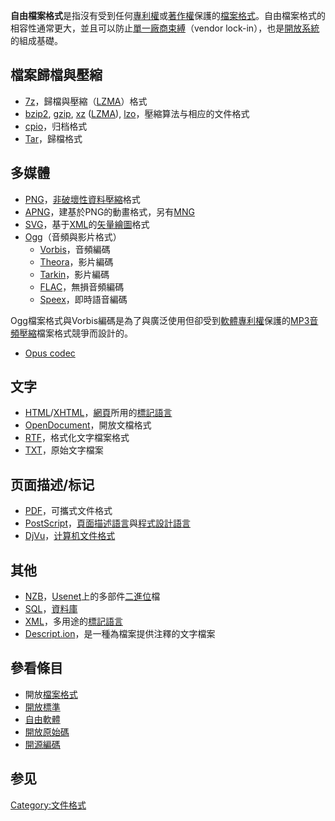 {{Unreferenced|time=2021-05-22T10:57:34+00:00}}
{{noteTA
|G1=IT
}}
'''自由檔案格式'''是指沒有受到任何[[專利權|專利權]]或[[著作權|著作權]]保護的[[檔案格式|檔案格式]]。自由檔案格式的相容性通常更大，並且可以防止[[單一廠商束縛|單一廠商束縛]]（vendor lock-in），也是[[開放系統|開放系統]]的組成基礎。

== 檔案歸檔與壓縮 ==
* [[7z|7z]]，歸檔與壓縮（[[LZMA|LZMA]]）格式
* [[bzip2|bzip2]], [[gzip|gzip]], [[xz|xz]] ([[LZMA|LZMA]]), [[lzo|lzo]]，壓縮算法与相应的文件格式
* [[cpio|cpio]]，归档格式
* [[tar_(计算机科学)|Tar]]，歸檔格式

== 多媒體 ==
* [[PNG|PNG]]，[[非破壞性資料壓縮|非破壞性資料壓縮]]格式
* [[APNG|APNG]]，建基於PNG的動畫格式，另有[[MNG|MNG]]
* [[SVG|SVG]]，基于[[XML|XML]]的[[矢量繪圖|矢量繪圖]]格式
* [[Ogg|Ogg]]（音頻與影片格式）
** [[Vorbis|Vorbis]]，音頻編碼
** [[Theora|Theora]]，影片編碼
** [[Tarkin|Tarkin]]，影片編碼
** [[FLAC|FLAC]]，無損音頻編碼
** [[Speex|Speex]]，即時語音編碼
Ogg檔案格式與Vorbis編碼是為了與廣泛使用但卻受到[[軟體專利權|軟體專利權]]保護的[[MP3|MP3]][[音頻壓縮|音頻壓縮]]檔案格式競爭而設計的。
* [[Opus_codec|Opus codec]]

== 文字 ==
* [[HTML|HTML]]/[[XHTML|XHTML]]，[[網頁|網頁]]所用的[[標記語言|標記語言]]
* [[OpenDocument|OpenDocument]]，開放文檔格式
* [[RTF|RTF]]，格式化文字檔案格式
* [[TXT|TXT]]，原始文字檔案

== 页面描述/标记 ==
* [[PDF|PDF]]，可攜式文件格式
* [[PostScript|PostScript]]，[[頁面描述語言|頁面描述語言]]與[[程式設計語言|程式設計語言]]
* [[DjVu|DjVu]]，[[计算机|计算机]][[文件格式|文件格式]]

== 其他 ==
* [[NZB|NZB]]，[[Usenet|Usenet]]上的多部件[[二進位|二進位]]檔
* [[SQL|SQL]]，[[資料庫|資料庫]]
* [[XML|XML]]，多用途的[[標記語言|標記語言]]
* [[Descript.ion|Descript.ion]]，是一種為檔案提供注釋的文字檔案

== 參看條目 ==
{{Portal|自由軟體}}
* 開放[[檔案格式|檔案格式]]
* [[開放標準|開放標準]]
* [[自由軟體|自由軟體]]
* [[開放原始碼|開放原始碼]]
* [[開源|開源]][[編碼|編碼]]

== 参见 ==
{{RefList}}

[[Category:文件格式|Category:文件格式]]